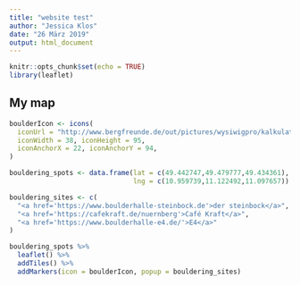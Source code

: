 ```yaml
---
title: "website test"
author: "Jessica Klos"
date: "26 März 2019"
output: html_document
---
```


```r
knitr::opts_chunk$set(echo = TRUE)
library(leaflet)
```

## My map

```r
boulderIcon <- icons(
  iconUrl = "http://www.bergfreunde.de/out/pictures/wysiwigpro/kalkulatoren/boulderer.svg",
  iconWidth = 38, iconHeight = 95,
  iconAnchorX = 22, iconAnchorY = 94,
)

bouldering_spots <- data.frame(lat = c(49.442747,49.479777,49.434361),
                               lng = c(10.959739,11.122492,11.097657))

bouldering_sites <- c(
  "<a href='https://www.boulderhalle-steinbock.de'>der steinbock</a>",
  "<a href='https://cafekraft.de/nuernberg'>Café Kraft</a>",
  "<a href='https://www.boulderhalle-e4.de/'>E4</a>"
)

bouldering_spots %>% 
  leaflet() %>%
  addTiles() %>%
  addMarkers(icon = boulderIcon, popup = bouldering_sites)
```
